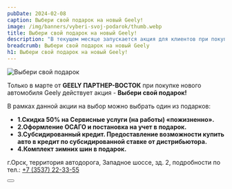 ```yaml
---
pubDate: 2024-02-08
caption: Выбери свой подарок на новый Geely!
image: /img/banners/vyberi-svoj-podarok/thumb.webp
title: Выбери свой подарок на новый Geely!
description: "В текущем месяце запускается акция для клиентов при покупке автомобилей Geely «Выбери свой подарок!»"
breadcrumb: Выбери свой подарок на новый Geely
h1: Выбери свой подарок на новый Geely!
---
```


<img src="/img/banners/vyberi-svoj-podarok/image.webp" alt="Выбери свой подарок" class="w-full" />
<br/>

Только в марте от **GEELY ПАРТНЕР-ВОСТОК** при покупке нового автомобиля Geely действует акция - **Выбери свой подарок!**

В рамках данной акции на выбор можно выбрать один из подарков:

+ **1.Скидка 50% на Сервисные услуги (на работы) «пожизненно».**
+ **2.Оформление ОСАГО и постановка на учет в подарок.**
+ **3.Субсидированный кредит. Предоставление возможности купить авто в кредит по субсидированной ставке от дистрибьютора.**
+ **4.Комплект зимних шин в подарок.**

г.Орск, территория автодорога, Западное шоссе, зд. 2, подробности по тел.: <a href="tel:+73537223355">+7 (3537) 22-33-55</a>

<div class="flex justify-center mt-10 mb-5">
    <Button 
        classes="popup-link block !px-4 xl:!px-8 !py-2 xl:!py-3 !text-white !no-underline" 
        url="#common-modal" 
        title="Подробнее"
        dataTitle="Выбери свой подарок на новый Geely!"
        dataFormName="Подробнее. Выбери свой подарок на новый Geely!"
    />
</div>
